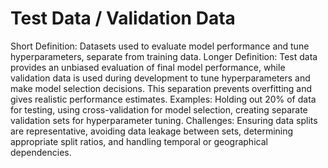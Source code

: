 # Test Data / Validation Data

Short Definition: Datasets used to evaluate model performance and tune hyperparameters, separate from training data.
Longer Definition: Test data provides an unbiased evaluation of final model performance, while validation data is used during development to tune hyperparameters and make model selection decisions. This separation prevents overfitting and gives realistic performance estimates.
Examples: Holding out 20% of data for testing, using cross-validation for model selection, creating separate validation sets for hyperparameter tuning.
Challenges: Ensuring data splits are representative, avoiding data leakage between sets, determining appropriate split ratios, and handling temporal or geographical dependencies.